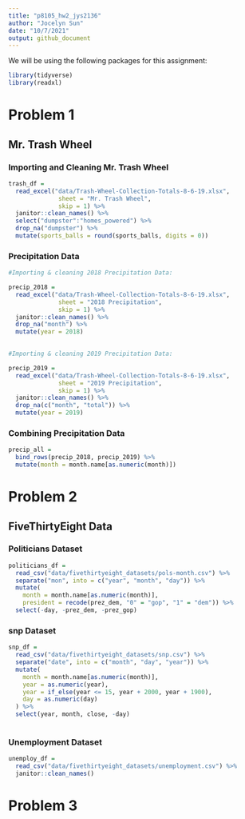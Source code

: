 ```yaml
---
title: "p8105_hw2_jys2136"
author: "Jocelyn Sun"
date: "10/7/2021"
output: github_document
---
```


We will be using the following packages for this assignment:

```r

library(tidyverse)
library(readxl)

```

# Problem 1

## Mr. Trash Wheel

### Importing and Cleaning Mr. Trash Wheel
```r

trash_df = 
  read_excel("data/Trash-Wheel-Collection-Totals-8-6-19.xlsx",
              sheet = "Mr. Trash Wheel",
              skip = 1) %>%
  janitor::clean_names() %>%
  select("dumpster":"homes_powered") %>%
  drop_na("dumpster") %>%
  mutate(sports_balls = round(sports_balls, digits = 0))

```

### Precipitation Data

```r
#Importing & cleaning 2018 Precipitation Data:

precip_2018 = 
  read_excel("data/Trash-Wheel-Collection-Totals-8-6-19.xlsx",
              sheet = "2018 Precipitation",
              skip = 1) %>%
  janitor::clean_names() %>%
  drop_na("month") %>%
  mutate(year = 2018)

  
#Importing & cleaning 2019 Precipitation Data:

precip_2019 = 
  read_excel("data/Trash-Wheel-Collection-Totals-8-6-19.xlsx",
              sheet = "2019 Precipitation",
              skip = 1) %>%
  janitor::clean_names() %>%
  drop_na(c("month", "total")) %>%
  mutate(year = 2019)

```


### Combining Precipitation Data
```r

precip_all = 
  bind_rows(precip_2018, precip_2019) %>%
  mutate(month = month.name[as.numeric(month)])

```


# Problem 2

## FiveThirtyEight Data

### Politicians Dataset
```r

politicians_df =
  read_csv("data/fivethirtyeight_datasets/pols-month.csv") %>%
  separate("mon", into = c("year", "month", "day")) %>%
  mutate(
    month = month.name[as.numeric(month)],
    president = recode(prez_dem, "0" = "gop", "1" = "dem")) %>%
  select(-day, -prez_dem, -prez_gop)

```


### snp Dataset
```r

snp_df = 
  read_csv("data/fivethirtyeight_datasets/snp.csv") %>%
  separate("date", into = c("month", "day", "year")) %>%
  mutate(
    month = month.name[as.numeric(month)],
    year = as.numeric(year),
    year = if_else(year <= 15, year + 2000, year + 1900),
    day = as.numeric(day)
  ) %>%
  select(year, month, close, -day)
  
```


### Unemployment Dataset
```r

unemploy_df = 
  read_csv("data/fivethirtyeight_datasets/unemployment.csv") %>%
  janitor::clean_names()

```


# Problem 3

```r


```








